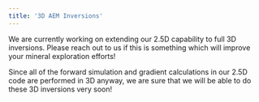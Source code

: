 ```yaml
---
title: '3D AEM Inversions'
---
```


We are currently working on extending our 2.5D capability to full 3D inversions. 
Please reach out to us if this is something which will improve your mineral exploration efforts!

<Info>
  Since all of the forward simulation and gradient calculations in our 2.5D code are performed in 3D anyway, we are sure that we will be able to do these 3D inversions very soon!
</Info>

